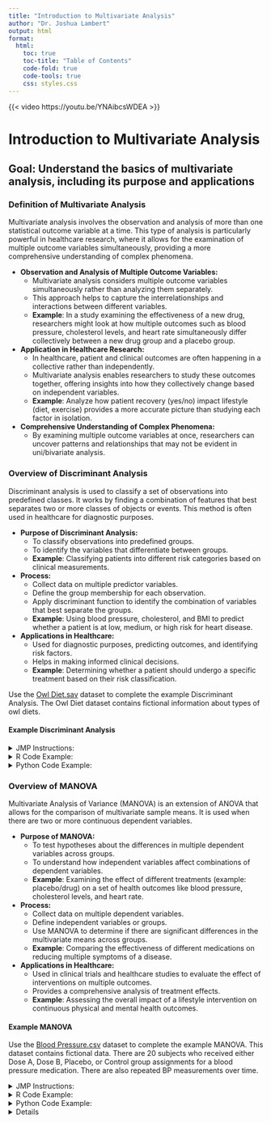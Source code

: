 ```yaml
---
title: "Introduction to Multivariate Analysis"
author: "Dr. Joshua Lambert"
output: html
format:
  html:
    toc: true
    toc-title: "Table of Contents"
    code-fold: true
    code-tools: true 
    css: styles.css
---
```



{{< video https://youtu.be/YNAibcsWDEA >}}

# Introduction to Multivariate Analysis

## Goal: Understand the basics of multivariate analysis, including its purpose and applications

### Definition of Multivariate Analysis

Multivariate analysis involves the observation and analysis of more than one statistical outcome variable at a time. This type of analysis is particularly powerful in healthcare research, where it allows for the examination of multiple outcome variables simultaneously, providing a more comprehensive understanding of complex phenomena.

-   **Observation and Analysis of Multiple Outcome Variables:**
    -   Multivariate analysis considers multiple outcome variables simultaneously rather than analyzing them separately.
    -   This approach helps to capture the interrelationships and interactions between different variables.
    -   **Example**: In a study examining the effectiveness of a new drug, researchers might look at how multiple outcomes such as blood pressure, cholesterol levels, and heart rate simultaneously differ collectively between a new drug group and a placebo group.
-   **Application in Healthcare Research:**
    -   In healthcare, patient and clinical outcomes are often happening in a collective rather than independently.
    -   Multivariate analysis enables researchers to study these outcomes together, offering insights into how they collectively change based on independent variables.
    -   **Example**: Analyze how patient recovery (yes/no) impact lifestyle (diet, exercise) provides a more accurate picture than studying each factor in isolation.
-   **Comprehensive Understanding of Complex Phenomena:**
    -   By examining multiple outcome variables at once, researchers can uncover patterns and relationships that may not be evident in uni/bivariate analysis.

### Overview of Discriminant Analysis

Discriminant analysis is used to classify a set of observations into predefined classes. It works by finding a combination of features that best separates two or more classes of objects or events. This method is often used in healthcare for diagnostic purposes.

-   **Purpose of Discriminant Analysis:**
    -   To classify observations into predefined groups.
    -   To identify the variables that differentiate between groups.
    -   **Example**: Classifying patients into different risk categories based on clinical measurements.
-   **Process:**
    -   Collect data on multiple predictor variables.
    -   Define the group membership for each observation.
    -   Apply discriminant function to identify the combination of variables that best separate the groups.
    -   **Example**: Using blood pressure, cholesterol, and BMI to predict whether a patient is at low, medium, or high risk for heart disease.
-   **Applications in Healthcare:**
    -   Used for diagnostic purposes, predicting outcomes, and identifying risk factors.
    -   Helps in making informed clinical decisions.
    -   **Example**: Determining whether a patient should undergo a specific treatment based on their risk classification.

Use the <a href="Owl Diet.csv" download>Owl Diet.sav</a> dataset to complete the example Discriminant Analysis. The Owl Diet dataset contains fictional information about types of owl diets.

#### Example Discriminant Analysis

<details>

<summary>JMP Instructions:</summary>

<ul>

<li>Go to <code>Analyze</code> \> <code>Multivariate Methods</code> <code> Discriminant</code>.</li>

<li>Select your continuous outcome measurements as the <code>Y</code>, response, and the categorical predictor as <code>X</code>.</li>

<li>Click <code>OK</code>.</li>

</ul>

</details>

<details>

<summary>R Code Example:</summary>

<ul>

<li>

```{=html}
<pre>
        #Install Packages
install.packages("MASS")
install.packages("readr")
library(readr)
library(MASS)

# Read the data file
data <-read_csv("Owl Diet.csv")
str(data)

#Perform the Discriminant Analysis
lda_model <- lda(`species` ~ `skull length` + `teeth row` + `palatine foramen` + `jaw length`, data = data)
print(lda_model)
summary(lda_model)

      </pre>
```
</li>

</ul>

</details>

<details>

<summary>Python Code Example:</summary>

<ul>

<li>
See details at https://medium.com/@glennlenormand/complete-guide-to-linear-discriminant-analysis-lda-in-python-d1255a5983b0
```{=html}
<pre>
# Demonstraton of LDA with IRIS data in python
import numpy as np
import pandas as pd
import matplotlib.pyplot as plt
from sklearn import datasets
from sklearn.discriminant_analysis import LinearDiscriminantAnalysis

iris = datasets.load_iris()
X = iris.data
y = iris.target

lda = LinearDiscriminantAnalysis(n_components=2)
X_lda = lda.fit_transform(X, y)

plt.xlabel('LD1')
plt.ylabel('LD2')
plt.scatter(X_lda[:,0], X_lda[:,1], c=y, cmap='rainbow', alpha=0.7, edgecolors='b')
plt.show()
</pre>
```
</li>

</ul>

</details>

</details>

### Overview of MANOVA

Multivariate Analysis of Variance (MANOVA) is an extension of ANOVA that allows for the comparison of multivariate sample means. It is used when there are two or more continuous dependent variables.

-   **Purpose of MANOVA:**
    -   To test hypotheses about the differences in multiple dependent variables across groups.
    -   To understand how independent variables affect combinations of dependent variables.
    -   **Example**: Examining the effect of different treatments (example: placebo/drug) on a set of health outcomes like blood pressure, cholesterol levels, and heart rate.
-   **Process:**
    -   Collect data on multiple dependent variables.
    -   Define independent variables or groups.
    -   Use MANOVA to determine if there are significant differences in the multivariate means across groups.
    -   **Example**: Comparing the effectiveness of different medications on reducing multiple symptoms of a disease.
-   **Applications in Healthcare:**
    -   Used in clinical trials and healthcare studies to evaluate the effect of interventions on multiple outcomes.
    -   Provides a comprehensive analysis of treatment effects.
    -   **Example**: Assessing the overall impact of a lifestyle intervention on continuous physical and mental health outcomes.

#### Example MANOVA

Use the <a href="Blood Pressure.csv" download>Blood Pressure.csv</a> dataset to complete the example MANOVA. This dataset contains fictional data. There are 20 subjects who received either Dose A, Dose B, Placebo, or Control group assignments for a blood pressure medication. There are also repeated BP measurements over time.

<details>

<summary>JMP Instructions:</summary>

<ul>

<li>Go to <code> File </code> \> <code> Open </code> and select the "Blood Pressure.csv file.</code>.</li>

<li>Go to <code>Analyze</code> \> <code>Fit Model</code>.</li>

<li>Move all the blood pressure measurements into the the "Y, Responses" box.</li>

<li>Move Dose into the "Construct Model Effects" box.</li>

<li>In the "Personality" dropdown, select MANOVA</li>

<li>Click <code>Run</code> and under "Response Specification", click <code>Compound</code> from the red triangle menu.</li>

</ul>

</details>

<details>

<summary>R Code Example:</summary>

<ul>

<li>

```{=html}
<pre>
       # Load necessary libraries
library(tidyverse)

# Load the dataset
data_1 <-read_csv("Blood Pressure.csv")

#Perform the MANOVA
manova_model <- manova(cbind(`BP 8M`, `BP 12M`, `BP 6M`, `BP 8W`) ~ `Dose`, data = data_1)

#Print and summarize the results
print(manova_model)
summary(manova_model)

      </pre>
```
</li>

</ul>

</details>

<details>

<summary>Python Code Example:</summary>

<ul>

<li>

See other examples at https://www.geeksforgeeks.org/manova-multivariate-analysis-of-variance/
```{=html}
<pre>
# Importing necessary libraries

import pandas as pd
from statsmodels.multivariate.manova import MANOVA
from sklearn.datasets import load_iris

# Use iris as sample data
data = load_iris()
df = pd.DataFrame(data.data, columns=data.feature_names)
df['species'] = data.target
print(df.head())


# Rename columns to remove spaces in col names
df.columns = ['sepal_length', 'sepal_width',
              'petal_length', 'petal_width', 'species']

# Replace target numbers with their respective names for clarity in results
df['species'] = df['species'].map(
    {0: 'setosa', 1: 'versicolor', 2: 'virginica'})

# Apply MANOVA with the renamed cols
manova = MANOVA.from_formula('sepal_length + sepal_width + petal_length + petal_width ~ species', data=df)
result = manova.mv_test()
print(result)


</pre>
```
</li>

</ul>

</details>

<details>

### Overview of Principal Components Analysis (PCA)

PCA is a technique used to emphasize variation and bring out strong patterns in a dataset. It is particularly useful in reducing the dimensionality (number of variables) of large datasets, simplifying the complexity without losing significant information.

-   **Purpose of PCA:**
    -   To reduce the number of variables in a dataset while retaining most of the variation.
    -   To identify the principal components that explain the most variance in the data.
    -   **Example**: Simplifying a dataset with dozens of health indicators to a few new variables (principal components) that capture the most significant patterns.
-   **Process:**
    -   Standardize the data if the variables are measured on different scales.
    -   Compute the covariance matrix or correlation matrix.
    -   Extract the eigenvalues and eigenvectors to identify the principal components.
    -   More on PCA in our next lecture.
    -   **Example**: Using PCA to reduce a large number of survey questions into a few key factors that summarize patient satisfaction.
-   **Applications in Nursing Research:**
    -   Identifying key factors that influence patient outcomes.
    -   Simplifying complex datasets to facilitate analysis and interpretation.
    -   **Example**: Determining the main factors contributing to patient recovery in a rehabilitation study.

Use the <a href="Body Measurements.csv" download>Body Measurements.csv</a> dataset to complete the example PCA. This dataset contains the weight and physical measurements of 22 male subjects between 16-30 years old.

#### Example of PCA

<details>

<summary>JMP Instructions:</summary>

<ul>

<li>Go to <code>Analyze</code> \> <code>Multivariate Methods</code> \> <code>Principal Components</code>.</li>

<li>Select the variables you want to include in the analysis and click <code>OK</code>.</li>

<li>Click the red triangle and select <code>Scree Plot and Eigenvalues</code>.</li>

<li>Review the output, including the principal components and their loadings.</li>

</ul>

</details>

<details>

<summary>R Code Example:</summary>

<ul>

<li>

```{=html}
<pre>
        #Load Data
your_data<-read.csv("Body Measurements.csv")
#Run PCA
pca_model <- prcomp(your_data, scale = TRUE)
#Print and view results
print(pca_model)
summary(pca_model)
plot(pca_model)
#Scree Plot
plot(pca_model, type = "l")
      </pre>
```
</li>

</ul>

</details>

<details>

<summary>Python Code Example:</summary>

<ul>

<li>

```{=html}
<pre>
        # Import necessary libraries
import pandas as pd
from sklearn.preprocessing import StandardScaler
from sklearn.decomposition import PCA
import matplotlib.pyplot as plt

# Load the dataset
data = pd.read_csv("/path/to/Body Measurements.csv")

# Drop any non-numeric columns if present, assuming all numeric columns are for PCA
numeric_data = data.select_dtypes(include=[float, int])

# Standardize the data
scaler = StandardScaler()
scaled_data = scaler.fit_transform(numeric_data)

# Perform PCA
pca = PCA(n_components=2)  # Adjust n_components as needed
principal_components = pca.fit_transform(scaled_data)

# Create a DataFrame with the principal components
pc_df = pd.DataFrame(data=principal_components, columns=['PC1', 'PC2'])

# Output the explained variance ratio
print("Explained Variance Ratio:", pca.explained_variance_ratio_)

# Plot the principal components
plt.figure(figsize=(8, 6))
plt.scatter(pc_df['PC1'], pc_df['PC2'], alpha=0.5)
plt.xlabel('Principal Component 1')
plt.ylabel('Principal Component 2')
plt.title('PCA of Body Measurements')
plt.show()

      </pre>
```
</li>

</ul>

</details>

<details>

### Introduction to Exploratory Factor Analysis (EFA)

EFA is used to identify the underlying relationships between measured variables. It helps in understanding the structure of a set of variables and in identifying the underlying unobserved (latent) variables. In nursing research, EFA can uncover hidden patterns in survey data or clinical assessments.

-   **Purpose of EFA:**
    -   To explore the underlying structure of a set of variables.
    -   To identify unobserved (latent) factors that explain the correlations among observed variables.
    -   **Example**: Exploring the underlying dimensions of patient-reported outcomes in a quality of life survey.
-   **Process:**
    -   Collect data on multiple observed variables.
    -   Compute the correlation matrix.
    -   Extract factors using methods such as principal axis factoring or maximum likelihood.
    -   Rotate the factors to achieve a simpler and more interpretable structure.
    -   **Example**: Using EFA to identify latent factors like physical health, mental health, and social functioning from a set of health survey items.
-   **Applications in Nursing Research:**
    -   Identifying latent constructs that are not directly observable.
    -   Understanding the dimensions of complex constructs such as patient satisfaction or quality of care.
    -   **Example**: Uncovering the underlying factors that contribute to nurse burnout.

Use the <a href="Williams.sav" download>Williams.sav</a> dataset to complete the example PCA. This dataset contains an 28-item questionnaire (measured on a 7-point Likert scale) on organizational ability. It contains 5 theoretical dimensions: (1) preference for organization; (2) goal achievement; (3) planning approach; (4) acceptance of delays; and (5) preference for routine.

<details>

<summary>JMP Instructions:</summary>

<ul>

<li>Go to <code>Analyze</code> \> <code>Multivariate Methods</code> \> <code>Factor Analysis</code>.</li>

<li>

Select the variables you want to include and place them into the <code> Y, columns</code>.

<li>Select the variance estimation (e.g., REML) you want to use from the <code> Variance Estimation</code>dropdown. Click <code>OK</code>.</li>

<li>Review the output, including the factor loadings and the scree plot.</li>

</ul>

</details>

<details>

<summary>R Code Example:</summary>

<ul>

<li>

```{=html}
<pre>
        #Install and load the libraries
install.packages(haven)
install.packages(psych)
library(haven)
library(psych)
#Read the file
efa_data<-read.csv("Williams.sav")
#Run the EFA
efa_result <- fa(efa_data, nfactors = 3, rotate = "varimax")
print(efa_result)
fa.diagram(efa_result)
      </pre>
```
</li>

</ul>

</details>

<details>

<summary>Python Code Example:</summary>

<ul>

<li>

```{=html}
<pre>
        import pandas as pd
import pyreadstat
from factor_analyzer import FactorAnalyzer

# Read SPSS file
my_data, metadata = pyreadstat.read_sav("Williams.sav")

# Convert to pandas DataFrame
my_data = pd.DataFrame(my_data)

# Display the first few rows of the DataFrame
print(my_data.head())

# Perform EFA
efa = FactorAnalyzer(n_factors=2, rotation="varimax")
efa.fit(my_data)

# View results
print(efa.get_factor_variance())
print(efa.loadings_)
</pre>
```
</li>

</ul>

</details>

<details>

### Differences between EFA and PCA

While both EFA and PCA can be used for data reduction, and latent variable or composite variable creation, they have different purposes. PCA is a technique for reducing the dimensionality of data while preserving as much variance as possible. EFA, on the other hand, is used to uncover the underlying unobserved (latent) structure of a set of variables.

-   **PCA:**
    -   Focuses on reducing dimensionality by transforming variables into principal components.
    -   Each principal component is a linear combination of the original variables.
    -   **Example**: Reducing the number of health indicators to a few principal components that capture the most variance.
-   **EFA:**
    -   Aims to identify the latent structure among variables.
    -   Factors are assumed to *cause* the observed variables and are estimated based on the shared variance.
    -   **Example**: Identifying underlying factors such as stress, fatigue, and job satisfaction from a set of survey questions on nurse well-being.

## Summary

Understanding multivariate analysis and its applications is crucial for advanced nursing research. Techniques like Discriminant Analysis, MANOVA, PCA, and EFA allow researchers to analyze complex datasets and uncover valuable insights that can improve patient outcomes and healthcare practices.

-   **Importance of Multivariate Analysis:**
    -   Provides a comprehensive understanding of complex healthcare phenomena.
    -   Enables the simultaneous examination of multiple variables and their interactions.
    -   **Example**: Improving patient care by understanding the combined effects of various treatment factors.
-   **Techniques and Applications:**
    -   **Discriminant Analysis**: Classifying patients into risk categories.
    -   **MANOVA**: Comparing treatment effects on multiple health outcomes.
    -   **PCA**: Simplifying large datasets to identify key factors.
    -   **EFA**: Exploring underlying dimensions in survey data.
    -   **Example**: Using these techniques to inform clinical decision-making and healthcare policies.
